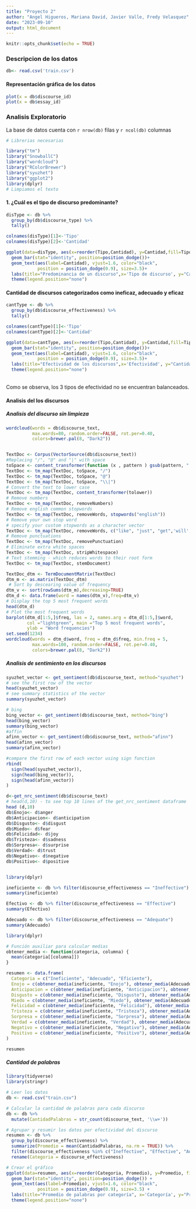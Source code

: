```yaml
---
title: "Proyecto 2"
author: "Angel Higueros, Mariana David, Javier Valle, Fredy Velasquez"
date: "2023-09-10"
output: html_document
---
```


```r
knitr::opts_chunk$set(echo = TRUE)
```



### Descripcion de los datos

```r

db<- read.csv('train.csv')


```


#### Representación gráfica de los datos

```r
plot(x = db$discourse_id)
plot(x = db$essay_id)
```

### Analisis Exploratorio

La base de datos cuenta con `r nrow(db)` filas y `r ncol(db)` columnas


```r
# Librerias necesarias

library("tm")
library("SnowballC")
library("wordcloud")
library("RColorBrewer")
library("syuzhet")
library("ggplot2")
library(dplyr)
# Limpiamos el texto

```
#### 1. ¿Cuál es el tipo de discurso predominante?

```r

disType <- db %>% 
  group_by(db$discourse_type) %>% 
  tally()

colnames(disType)[1]<-'Tipo'
colnames(disType)[2]<-'Cantidad'

ggplot(data=disType, aes(x=reorder(Tipo,Cantidad), y=Cantidad,fill=Tipo)) +
  geom_bar(stat="identity", position=position_dodge())+
  geom_text(aes(label=Cantidad), vjust=1.6, color="black",
            position = position_dodge(0.9), size=3.5)+
  labs(title="Predominancia de un discurso",x='Tipo de discurso', y="Cantidad")+
  theme(legend.position="none")
```



#### Cantidad de discursos categorizados como ineficaz, adecuado y eficaz

```r
cantType <- db %>% 
  group_by(db$discourse_effectiveness) %>% 
  tally()

colnames(cantType)[1]<-'Tipo'
colnames(cantType)[2]<-'Cantidad'

ggplot(data=cantType, aes(x=reorder(Tipo,Cantidad), y=Cantidad,fill=Tipo)) +
  geom_bar(stat="identity", position=position_dodge())+
  geom_text(aes(label=Cantidad), vjust=1.6, color="black",
            position = position_dodge(0.9), size=3.5)+
  labs(title="Efectividad de los discursos",x='Efectividad', y="Cantidad")+
  theme(legend.position="none")

```
<br />
Como se observa, los 3 tipos de efectividad no se encuentran balanceados.

#### Analisis del los discursos

##### Analisis del discurso sin limpieza
```R

wordcloud(words = db$discourse_text, 
          max.words=80, random.order=FALSE, rot.per=0.40, 
          colors=brewer.pal(8, "Dark2"))



```


```r

TextDoc <- Corpus(VectorSource(db$discourse_text))
#Replacing "/", "@" and "|" with space
toSpace <- content_transformer(function (x , pattern ) gsub(pattern, " ", x))
TextDoc <- tm_map(TextDoc, toSpace, "/")
TextDoc <- tm_map(TextDoc, toSpace, "@")
TextDoc <- tm_map(TextDoc, toSpace, "\\|")
# Convert the text to lower case
TextDoc <- tm_map(TextDoc, content_transformer(tolower))
# Remove numbers
TextDoc <- tm_map(TextDoc, removeNumbers)
# Remove english common stopwords
TextDoc <- tm_map(TextDoc, removeWords, stopwords("english"))
# Remove your own stop word
# specify your custom stopwords as a character vector
TextDoc <- tm_map(TextDoc, removeWords, c("like", "just", "get",'will','new','now','via','dont','one','can')) 
# Remove punctuations
TextDoc <- tm_map(TextDoc, removePunctuation)
# Eliminate extra white spaces
TextDoc <- tm_map(TextDoc, stripWhitespace)
# Text stemming - which reduces words to their root form
TextDoc <- tm_map(TextDoc, stemDocument)

TextDoc_dtm <- TermDocumentMatrix(TextDoc)
dtm_m <- as.matrix(TextDoc_dtm)
 # Sort by descearing value of frequency
dtm_v <- sort(rowSums(dtm_m),decreasing=TRUE)
dtm_d <- data.frame(word = names(dtm_v),freq=dtm_v)
# Display the top 5 most frequent words
head(dtm_d)
# Plot the most frequent words
barplot(dtm_d[1:5,]$freq, las = 2, names.arg = dtm_d[1:5,]$word,
        col ="lightgreen", main ="Top 5 most frequent words",
        ylab = "Word frequencies")
set.seed(1234)
wordcloud(words = dtm_d$word, freq = dtm_d$freq, min.freq = 5,
          max.words=100, random.order=FALSE, rot.per=0.40, 
          colors=brewer.pal(8, "Dark2"))
```

##### Analisis de sentimiento en los discursos

```r

syuzhet_vector <- get_sentiment(db$discourse_text, method="syuzhet")
# see the first row of the vector
head(syuzhet_vector)
# see summary statistics of the vector
summary(syuzhet_vector)

# bing
bing_vector <- get_sentiment(db$discourse_text, method="bing")
head(bing_vector)
summary(bing_vector)
#affin
afinn_vector <- get_sentiment(db$discourse_text, method="afinn")
head(afinn_vector)
summary(afinn_vector)

#compare the first row of each vector using sign function
rbind(
  sign(head(syuzhet_vector)),
  sign(head(bing_vector)),
  sign(head(afinn_vector))
)

d<-get_nrc_sentiment(db$discourse_text)
# head(d,10) - to see top 10 lines of the get_nrc_sentiment dataframe
head (d,10)
db$Enojo<- d$anger
db$Anticipacion<- d$anticipation
db$Disgusto<- d$disgust
db$Miedo<- d$fear
db$Felicidad<- d$joy
db$Tristeza<- d$sadness
db$Sorpresa<- d$surprise
db$Verdad<- d$trust
db$Negativo<- d$negative
db$Positivo<- d$positive



```

```r
library(dplyr)

ineficiente <- db %>% filter(discourse_effectiveness == "Ineffective")
summary(ineficiente)

Efectivo <- db %>% filter(discourse_effectiveness == "Effective")
summary(Efectivo)

Adecuado <- db %>% filter(discourse_effectiveness == "Adequate")
summary(Adecuado)

```


```r
library(dplyr)

# Función auxiliar para calcular medias
obtener_media <- function(categoria, columna) {
  mean(categoria[[columna]])
}

resumen <- data.frame(
  Categoria = c("Ineficiente", "Adecuado", "Eficiente"),
  Enojo = c(obtener_media(ineficiente, "Enojo"), obtener_media(Adecuado, "Enojo"), obtener_media(Efectivo, "Enojo")),
  Anticipacion = c(obtener_media(ineficiente, "Anticipacion"), obtener_media(Adecuado, "Anticipacion"), obtener_media(Efectivo, "Anticipacion")),
  Disgusto = c(obtener_media(ineficiente, "Disgusto"), obtener_media(Adecuado, "Disgusto"), obtener_media(Efectivo, "Disgusto")),
  Miedo = c(obtener_media(ineficiente, "Miedo"), obtener_media(Adecuado, "Miedo"), obtener_media(Efectivo, "Miedo")),
  Felicidad = c(obtener_media(ineficiente, "Felicidad"), obtener_media(Adecuado, "Felicidad"), obtener_media(Efectivo, "Felicidad")),
  Tristeza = c(obtener_media(ineficiente, "Tristeza"), obtener_media(Adecuado, "Tristeza"), obtener_media(Efectivo, "Tristeza")),
  Sorpresa = c(obtener_media(ineficiente, "Sorpresa"), obtener_media(Adecuado, "Sorpresa"), obtener_media(Efectivo, "Sorpresa")),
  Verdad = c(obtener_media(ineficiente, "Verdad"), obtener_media(Adecuado, "Verdad"), obtener_media(Efectivo, "Verdad")),
  Negativo = c(obtener_media(ineficiente, "Negativo"), obtener_media(Adecuado, "Negativo"), obtener_media(Efectivo, "Negativo")),
  Positivo = c(obtener_media(ineficiente, "Positivo"), obtener_media(Adecuado, "Positivo"), obtener_media(Efectivo, "Positivo"))
)

resumen

```

##### Cantidad de palabras

```r
library(tidyverse)
library(stringr)

# Leer los datos
db <- read.csv("train.csv")

# Calcular la cantidad de palabras para cada discurso
db <- db %>%
  mutate(CantidadPalabras = str_count(discourse_text, '\\w+'))

# Agrupar y resumir los datos por efectividad del discurso
resumen <- db %>%
  group_by(discourse_effectiveness) %>%
  summarize(Promedio = mean(CantidadPalabras, na.rm = TRUE)) %>%
  filter(discourse_effectiveness %in% c("Ineffective", "Effective", "Adequate")) %>%
  rename(Categoria = discourse_effectiveness)

# Crear el gráfico
ggplot(data=resumen, aes(x=reorder(Categoria, Promedio), y=Promedio, fill=Categoria)) +
  geom_bar(stat="identity", position=position_dodge()) +
  geom_text(aes(label=Promedio), vjust=1.6, color="black",
            position = position_dodge(0.9), size=3.5) +
  labs(title="Promedio de palabras por categoría", x='Categoría', y="Promedio") +
  theme(legend.position="none")
```
